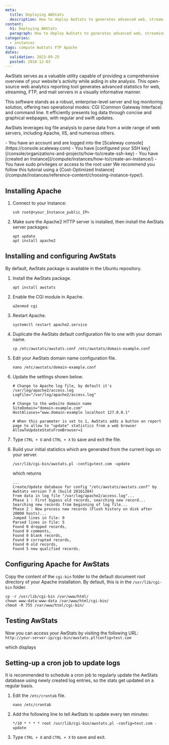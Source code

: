 ```yaml
---
meta:
  title: Deploying AWStats
  description: How to deploy AwStats to generates advanced web, streaming, FTP or mail server statistics graphically.
content:
  h1: Deploying AWStats
  paragraph: How to deploy AwStats to generates advanced web, streaming, FTP or mail server statistics graphically.
categories:
  - instances
tags: compute AwStats FTP Apache
dates:
  validation: 2023-09-25
  posted: 2018-12-03
---
```



AwStats serves as a valuable utility capable of providing a comprehensive overview of your website's activity while aiding in site analysis. This open-source web analytics reporting tool generates advanced statistics for web, streaming, FTP, and mail servers in a visually informative manner.

This software stands as a robust, enterprise-level server and log monitoring solution, offering two operational modes: CGI (Common Gateway Interface) and command line. It efficiently presents log data through concise and graphical webpages, with regular and swift updates.

AwStats leverages log file analysis to parse data from a wide range of web servers, including Apache, IIS, and numerous others.

<Macro id="iam-requirements" />

<Message type="requirement">
  - You have an account and are logged into the [Scaleway console](https://console.scaleway.com)
  - You have [configured your SSH key](/console/organizations-and-projects/how-to/create-ssh-key)
  - You have [created an Instance](/compute/instances/how-to/create-an-instance/)
  - You have sudo privileges or access to the root user
</Message>

<Message type="tip">
  We recommend you follow this tutorial using a [Cost-Optimized Instance](/compute/instances/reference-content/choosing-instance-type/).
</Message>

## Installing Apache

1. Connect to your Instance:

    ```
    ssh root@<your_Instance_public_IP>
    ```

2. Make sure the Apache2 HTTP server is installed, then install the AwStats server packages:

    ```
    apt update
    apt install apache2
    ```

## Installing and configuring AwStats

By default, AwStats package is available in the Ubuntu repository.

1. Install the AwStats package.
    ```
    apt install awstats
    ```
2. Enable the CGI module in Apache.
    ```
    a2enmod cgi
    ```
3. Restart Apache.
    ```
    systemctl restart apache2.service
    ```
4. Duplicate the AwStats default configuration file to one with your domain name.
    ```
    cp /etc/awstats/awstats.conf /etc/awstats/domain-example.conf
    ```
5. Edit your AwStats domain name configuration file.
    ```
    nano /etc/awstats/domain-example.conf
    ```
6. Update the settings shown below.
    ```
    # Change to Apache log file, by default it's /var/log/apache2/access.log
    LogFile="/var/log/apache2/access.log"

    # Change to the website domain name
    SiteDomain="domain-example.com"
    HostAliases="www.domain-example localhost 127.0.0.1"

    # When this parameter is set to 1, AwStats adds a button on report page to allow to "update" statistics from a web browser
    AllowToUpdateStatsFromBrowser=1
    ```
7. Type `CTRL + O` and `CTRL + X` to save and exit the file.
8. Build your initial statistics which are generated from the current logs on your server.
    ```
    /usr/lib/cgi-bin/awstats.pl -config=test.com -update
    ```

    which returns

    ```
    ...
    Create/Update database for config "/etc/awstats/awstats.conf" by AwStats version 7.6 (build 20161204)
    From data in log file "/var/log/apache2/access.log"...
    Phase 1 : First bypass old records, searching new record...
    Searching new records from beginning of log file...
    Phase 2 : Now process new records (Flush history on disk after 20000 hosts)...
    Jumped lines in file: 0
    Parsed lines in file: 5
    Found 0 dropped records,
    Found 0 comments,
    Found 0 blank records,
    Found 0 corrupted records,
    Found 0 old records,
    Found 5 new qualified records.
    ```

## Configuring Apache for AwStats

Copy the content of the `cgi-bin` folder to the default document root directory of your Apache installation. By default, this is in the `/usr/lib/cgi-bin` folder.

```
cp -r /usr/lib/cgi-bin /var/www/html/
chown www-data:www-data /var/www/html/cgi-bin/
chmod -R 755 /var/www/html/cgi-bin/
```

## Testing AwStats

Now you can access your AwStats by visiting the following URL: `http://your-server-ip/cgi-bin/awstats.pl?config=test.com`

which displays

<Lightbox src="scaleway-awstats_homepage.webp" alt="" />

## Setting-up a cron job to update logs

It is recommended to schedule a cron job to regularly update the AwStats database using newly created log entries, so the stats get updated on a regular basis.

1. Edit the `/etc/crontab` file.
    ```
    nano /etc/crontab
    ```
2. Add the following line to tell AwStats to update every ten minutes:
    ```
    */10 * * * * root /usr/lib/cgi-bin/awstats.pl -config=test.com -update
    ```
3. Type `CTRL + O` and `CTRL + X` to save and exit.
